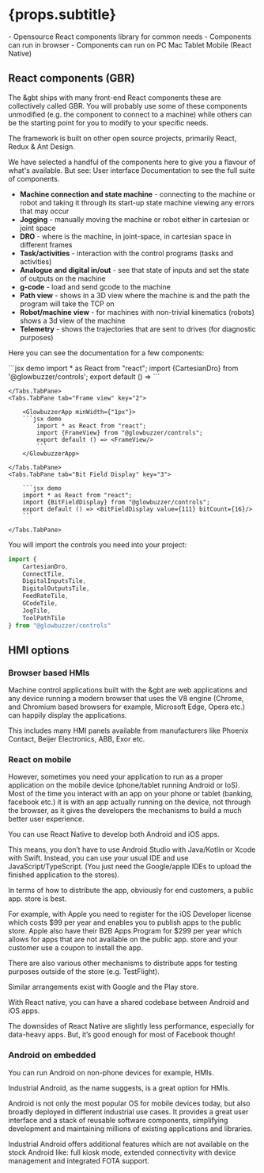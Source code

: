 
# {props.subtitle}

<Tldr>
    - Opensource React components library for common needs
    - Components can run in browser
    - Components can run on PC Mac Tablet Mobile (React Native)
</Tldr>

## React components (GBR)

The &gbt ships with many front-end React components these are collectively called GBR. You will probably use some of these components unmodified (e.g. the component to connect to a machine) while others can be the starting point for you to modify to your specific needs.

The framework is built on other open source projects, primarily React, Redux & Ant Design.

We have selected a handful of the components here to give you a flavour of what's available. But see: <Link to="/docs/ui/overview">User interface Documentation</Link> to see the full suite of components.

* **Machine connection and state machine** - connecting to the machine or robot and taking it through its start-up state machine viewing any errors that may occur
* **Jogging** - manually moving the machine or robot either in cartesian or joint space
* **DRO** - where is the machine, in joint-space, in cartesian space in different frames
* **Task/activities** - interaction with the control programs (tasks and activities)
* **Analogue and digital in/out** - see that state of inputs and set the state of outputs on the machine
* **g-code** - load and send gcode to the machine
* **Path view** - shows in a 3D view where the machine is and the path the program will take the TCP on
* **Robot/machine view** - for machines with non-trivial kinematics (robots) shows a 3d view of the machine
* **Telemetry** - shows the trajectories that are sent to drives (for diagnostic purposes)


Here you can see the documentation for a few components:

<Tabs defaultActiveKey="1">
    <Tabs.TabPane tab="Cartesian DRO" key="1" >
        <GlowbuzzerApp minWidth={"1px"}>
        ```jsx demo
        import * as React from "react";
        import {CartesianDro} from '@glowbuzzer/controls';
        export default () => <CartesianDro kinematicsConfigurationIndex={0}/>
        ```
        </GlowbuzzerApp>

    </Tabs.TabPane>
    <Tabs.TabPane tab="Frame view" key="2">

        <GlowbuzzerApp minWidth={"1px"}>
        ```jsx demo
            import * as React from "react";
            import {FrameView} from "@glowbuzzer/controls";
            export default () => <FrameView/>
            ```
        </GlowbuzzerApp>

    </Tabs.TabPane>
    <Tabs.TabPane tab="Bit Field Display" key="3">

        ```jsx demo
        import * as React from "react";
        import {BitFieldDisplay} from "@glowbuzzer/controls";
        export default () => <BitFieldDisplay value={111} bitCount={16}/>
        ```

    </Tabs.TabPane>
</Tabs>





You will import the controls you need into your project:

```js
import {
    CartesianDro,
    ConnectTile,
    DigitalInputsTile,
    DigitalOutputsTile,
    FeedRateTile,
    GCodeTile,
    JogTile,
    ToolPathTile
} from "@glowbuzzer/controls"
```

## HMI options

### Browser based HMIs

Machine control applications built with the &gbt are web applications and any device running a modern browser that uses the V8 engine (Chrome, and Chromium based browsers for example, Microsoft Edge, Opera etc.) can happily display the applications.

This includes many HMI panels available from manufacturers like Phoenix Contact, Beijer Electronics, ABB, Exor etc.

### React on mobile

However, sometimes you need your application to run as a proper application on the mobile device (phone/tablet running Android or IoS). Most of the time you interact with an app on your phone or tablet (banking, facebook etc.) it is with an app actually running on the device, not through the browser, as it gives the developers the mechanisms to build a much better user experience.

You can use React Native to develop both Android and iOS apps.

This means, you don’t have to use Android Studio with Java/Kotlin or Xcode with Swift. Instead, you can use your usual IDE and use JavaScript/TypeScript. (You just need the Google/apple IDEs to upload the finished application to the stores).

In terms of how to distribute the app, obviously for end customers, a public app. store is best.

For example, with Apple you need to register for the iOS Developer license which costs $99 per year and enables you to publish apps to the public store. Apple also have their B2B Apps Program for $299 per year which allows for apps that are not available on the public app. store and your customer use a coupon to install the app.

There are also various other mechanisms to distribute apps for testing purposes outside of the store (e.g. TestFlight).

Similar arrangements exist with Google and the Play store.

With React native, you can have a shared codebase between Android and iOS apps.

The downsides of React Native are slightly less performance, especially for data-heavy apps. But, it’s good enough for most of Facebook though!

### Android on embedded

You can run Android on non-phone devices for example, HMIs.

Industrial Android, as the name suggests, is a great option for HMIs.

Android is not only the most popular OS for mobile devices today, but also broadly deployed in different industrial use cases. It provides a great user interface and a stack of reusable software components, simplifying development and maintaining millions of existing applications and libraries.

Industrial Android offers additional features which are not available on the stock Android like: full kiosk mode, extended connectivity with device management and integrated FOTA support.
